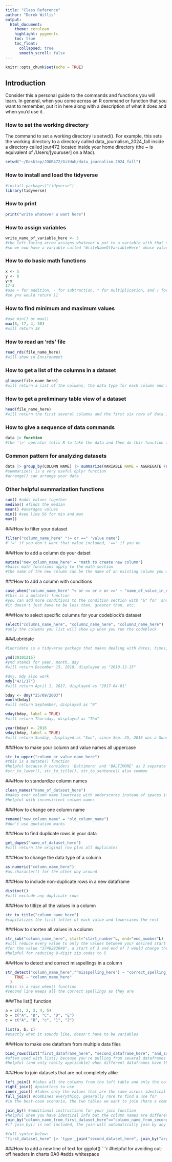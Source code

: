 ```yaml
---
title: "Class Reference"
author: "Derek Willis"
output:
  html_document:
    theme: cerulean
    highlight: pygments
    toc: true
    toc_float:
      collapsed: true
      smooth_scroll: false
---
```


```r
knitr::opts_chunk$set(echo = TRUE)
```

## Introduction

Consider this a personal guide to the commands and functions you will learn. In general, when you come across an R command or function that you want to remember, put it in here along with a description of what it does and when you'd use it.

### How to set the working directory
The command to set a working directory is setwd(). For example, this sets the working directory to a directory called data_journalism_2024_fall inside a directory called jour472 located inside your home directory (the ~ is equivalent of /Users/[youruser] on a Mac).
```r
setwd("~/Desktop/JOUR472/GitHub/data_journalism_2024_fall")
```

### How to install and load the tidyverse
```r
#install.packages("tidyverse")
library(tidyverse)
```

### How to print
```r
print("write whatever u want here")
```

### How to assign variables
```r
write_name_of_variable_here <- 3
#the left-facing arrow assigns whatever u put to a variable with that name
#so we now have a variable called 'WriteNameOfVariableHere' whose value is 3
```

### How to do basic math functions
```r
x <- 5
y <- 6
y+x
17-2
#use + for addition, - for subtraction, * for multiplication, and / for division
#so y+x would return 11
```

### How to find minimum and maximum values
```r
#use min() or max()
max(8, 17, 4, 38)
#will return 38
```

### How to read an 'rds' file
```r
read_rds(file_name_here)
#will show in Environment
```

### How to get a list of the columns in a dataset
```r
glimpse(file_name_here)
#will return a list of the columns, the data type for each column and and the first few values for each column
```

### How to get a preliminary table view of a dataset
```r
head(file_name_here)
#will return the first several columns and the first six rows of data in table orientation
```

### How to give a sequence of data commands
```r
data |> function
#the '|>' operator tells R to take the data and then do this function to it
```

### Common pattern for analyzing datasets
```r
data |> group_by(COLUMN NAME) |> summarize(VARIABLE NAME = AGGREGATE FUNCTION(COLUMN NAME))
#summarize() is a very useful dplyr function
#arrange() can arrange your data
```

### Other helpful summarization functions
```r
sum() #adds values together
median() #finds the median
mean() #averages values
min() #see line 56 for min and max
max()
```

###How to filter your dataset
```r
filter("column_name_here" "!= or ==" 'value name')
#'!=' if you don't want that value included, '==' if you do
```

###How to add a column do your datset
```r
mutate("new_column_name_here" = "math to create new column")
#basic math functions apply to the math section
#the name of the new column can be the name of an existing column you want to replace/upgrade
```

###How to add a column with conditions
```r
case_when("column_name_here" "< or <= or > or >=" ~ "name_of_value_in_new_column")
#this is a mutate() function
#you can add more conditions to the condition section with "&" for 'and' and "|" for 'or'
#it doesn't just have to be less than, greater than, etc.
```

###How to select specific columns for your codeblock's dataset
```r
select("column1_name_here", "column2_name_here", "column3_name_here")
#only the columns you list will show up when you run the codeblock
```

###Lubridate
```r
#Lubridate is a tidyverse package that makes dealing with dates, times, etc. much easier

ymd(20101215)
#ymd stands for year, month, day
#will return December 15, 2010, displayed as "2010-12-15"

#dmy, mdy also work
mdy("4/1/17")
#will return April 1, 2017, displayed as "2017-04-01"

bday <- dmy("25/09/2003")
month(bday)
#will return September, displayed as "9"

wday(bday, label = TRUE)
#will return Thursday, displayed as "Thu"

year(bday) <- 2016
wday(bday, label = TRUE)
#will return Sunday, displayed as "Sun", since Sep. 25, 2016 was a Sunday
```

###How to make your column and value names all uppercase
```r
str_to_upper("column_or_value_name_here")
#this is a mutate() function
#helpful because R considers 'Baltimore' and 'BALTIMORE' as 2 separate things
#str_to_lower(), str_to_title(), str_to_sentence() also common
```

###How to standardize column names
```r
clean_names("name_of_dataset_here")
#makes ever column name lowercase with underscores instead of spaces if applicable
#helpful with inconsistent column names
```

###How to change one column name
```r
rename("new_column_name" = "old_column_name")
#don't use quotation marks
```

###How to find duplicate rows in your data
```r
get_dupes("name_of_dataset_here")
#will return the original row plus all duplicates
```

###How to change the data type of a column
```r
as.numeric("column_name_here")
#as.character() for the other way around
```

###How to include non-duplicate rows in a new dataframe
```r
distinct()
#will exclude any duplicate rows
```

###How to titlize all the values in a column
```r
str_to_title("column_name_here")
#capitalizes the first letter of each value and lowercases the rest
```

###How to shorten all values in a column
```r
str_sub("column_name_here", start="start_number"L, end="end_number"L)
#will reduce every value to only the values between your desired start and end numbers
#for the value "3746283048", a start of 3 and end of 7 would change the value into "46283"
#helpful for reducing 9-digit zip codes to 5
```

###How to detect and correct misspellings in a column
```r
str_detect("column_name_here","^misspelling_here") ~ "correct_spelling_here",
    TRUE ~ "column_name_here"
  )
#this is a case_when() function
#second line keeps all the correct spellings as they are
```

###The list() function
```r
a = c(1, 2, 3, 4, 5)
b = c("A", "B", "C", "D", "E")
c = c("A", "B", "c", "1", "2")

list(a, b, c)
#exactly what it sounds like, doesn't have to be variables
```

###How to make one datafram from multiple data files
```r
bind_rows(list("first_dataframe_here", "second_dataframe_here", "and_so_on"))
#often used with list() because you're pulling from several dataframes
#helpful (and only really applicable) when different dataframes have the same structure (column names, data types, etc.), such as yearly crime reports, election data, or anything that is presented the same way across subsequent datasets
```

###How to join datasets that are not completely alike
```r
left_join() #takes all the columns from the left table and only the columns that match in the right one
right_join() #pointless to use
inner_join() #takes only the values that are the same across identical columns
full_join() #combines everything, generally rare to find a use for
#in the best-case scenario, the two tables we want to join share a common column

join_by() #additional instructions for your join function
#helpful when you have identical info but the column names are different
join_by("column_name_from_first_dataset_here"=="column_name_from_second_dataset_here")
#if join_by() is not included, the join will automatically join by any common columns

#full syntax below:
"first_dataset_here" |> 'type'_join("second_dataset_here", join_by("arguments_here"))
```

###How to add a new line of text for ggplot()
```r
\n #helpful for avoiding cut-off headers in charts
\u00A0 #adds whitespace